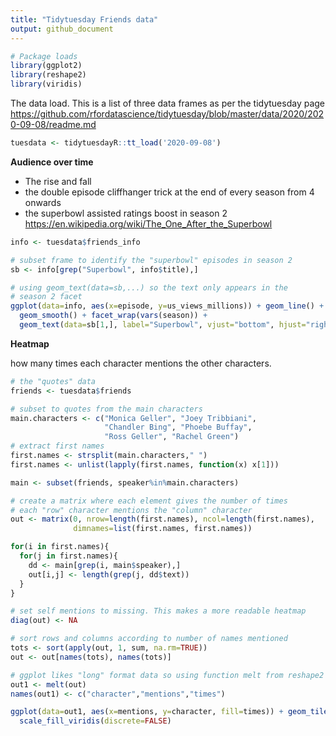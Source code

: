 ```yaml
---
title: "Tidytuesday Friends data"
output: github_document
---
```


```r

# Package loads
library(ggplot2)
library(reshape2)
library(viridis)

```


The data load. This is a list of three data frames as per the tidytuesday page
<https://github.com/rfordatascience/tidytuesday/blob/master/data/2020/2020-09-08/readme.md>

```r
tuesdata <- tidytuesdayR::tt_load('2020-09-08')

```


**Audience over time**  

* The rise and fall
* the double episode cliffhanger trick at the end of every season from 4 onwards
* the superbowl assisted ratings boost in season 2 <https://en.wikipedia.org/wiki/The_One_After_the_Superbowl>

```r
info <- tuesdata$friends_info

# subset frame to identify the "superbowl" episodes in season 2
sb <- info[grep("Superbowl", info$title),]

# using geom_text(data=sb,...) so the text only appears in the
# season 2 facet 
ggplot(data=info, aes(x=episode, y=us_views_millions)) + geom_line() +
  geom_smooth() + facet_wrap(vars(season)) + 
  geom_text(data=sb[1,], label="Superbowl", vjust="bottom", hjust="right")

```

**Heatmap**  

how many times each character mentions the other characters. 

```r
# the "quotes" data
friends <- tuesdata$friends

# subset to quotes from the main characters
main.characters <- c("Monica Geller", "Joey Tribbiani",
                     "Chandler Bing", "Phoebe Buffay", 
                     "Ross Geller", "Rachel Green")
# extract first names
first.names <- strsplit(main.characters," ")
first.names <- unlist(lapply(first.names, function(x) x[1]))

main <- subset(friends, speaker%in%main.characters)

# create a matrix where each element gives the number of times
# each "row" character mentions the "column" character
out <- matrix(0, nrow=length(first.names), ncol=length(first.names),
              dimnames=list(first.names, first.names))

for(i in first.names){
  for(j in first.names){
    dd <- main[grep(i, main$speaker),]
    out[i,j] <- length(grep(j, dd$text))
  }
}

# set self mentions to missing. This makes a more readable heatmap
diag(out) <- NA

# sort rows and columns according to number of names mentioned
tots <- sort(apply(out, 1, sum, na.rm=TRUE))
out <- out[names(tots), names(tots)]

# ggplot likes "long" format data so using function melt from reshape2
out1 <- melt(out)
names(out1) <- c("character","mentions","times")

ggplot(data=out1, aes(x=mentions, y=character, fill=times)) + geom_tile() +
  scale_fill_viridis(discrete=FALSE)

```


